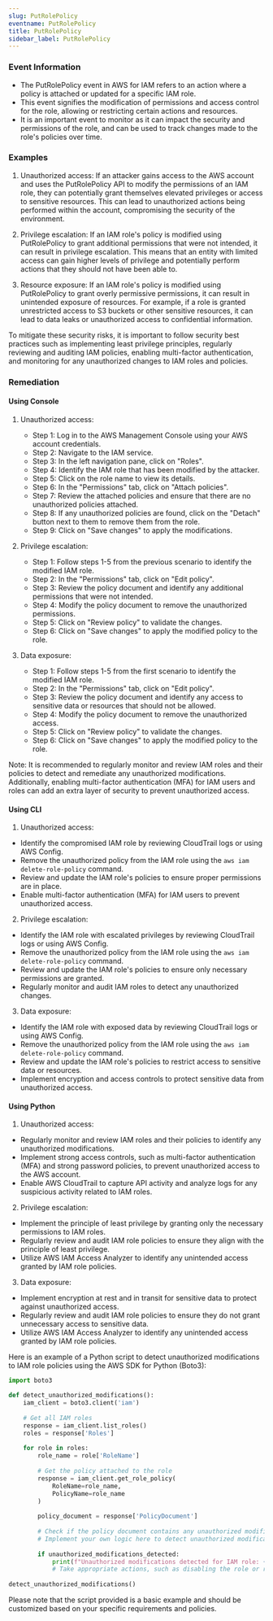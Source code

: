 ```yaml
--- 
slug: PutRolePolicy
eventname: PutRolePolicy
title: PutRolePolicy
sidebar_label: PutRolePolicy
---
```

                       
### Event Information

- The PutRolePolicy event in AWS for IAM refers to an action where a policy is attached or updated for a specific IAM role.
- This event signifies the modification of permissions and access control for the role, allowing or restricting certain actions and resources.
- It is an important event to monitor as it can impact the security and permissions of the role, and can be used to track changes made to the role's policies over time.


### Examples

1. Unauthorized access: If an attacker gains access to the AWS account and uses the PutRolePolicy API to modify the permissions of an IAM role, they can potentially grant themselves elevated privileges or access to sensitive resources. This can lead to unauthorized actions being performed within the account, compromising the security of the environment.

2. Privilege escalation: If an IAM role's policy is modified using PutRolePolicy to grant additional permissions that were not intended, it can result in privilege escalation. This means that an entity with limited access can gain higher levels of privilege and potentially perform actions that they should not have been able to.

3. Resource exposure: If an IAM role's policy is modified using PutRolePolicy to grant overly permissive permissions, it can result in unintended exposure of resources. For example, if a role is granted unrestricted access to S3 buckets or other sensitive resources, it can lead to data leaks or unauthorized access to confidential information.

To mitigate these security risks, it is important to follow security best practices such as implementing least privilege principles, regularly reviewing and auditing IAM policies, enabling multi-factor authentication, and monitoring for any unauthorized changes to IAM roles and policies.

### Remediation

#### Using Console

1. Unauthorized access:
   - Step 1: Log in to the AWS Management Console using your AWS account credentials.
   - Step 2: Navigate to the IAM service.
   - Step 3: In the left navigation pane, click on "Roles".
   - Step 4: Identify the IAM role that has been modified by the attacker.
   - Step 5: Click on the role name to view its details.
   - Step 6: In the "Permissions" tab, click on "Attach policies".
   - Step 7: Review the attached policies and ensure that there are no unauthorized policies attached.
   - Step 8: If any unauthorized policies are found, click on the "Detach" button next to them to remove them from the role.
   - Step 9: Click on "Save changes" to apply the modifications.

2. Privilege escalation:
   - Step 1: Follow steps 1-5 from the previous scenario to identify the modified IAM role.
   - Step 2: In the "Permissions" tab, click on "Edit policy".
   - Step 3: Review the policy document and identify any additional permissions that were not intended.
   - Step 4: Modify the policy document to remove the unauthorized permissions.
   - Step 5: Click on "Review policy" to validate the changes.
   - Step 6: Click on "Save changes" to apply the modified policy to the role.

3. Data exposure:
   - Step 1: Follow steps 1-5 from the first scenario to identify the modified IAM role.
   - Step 2: In the "Permissions" tab, click on "Edit policy".
   - Step 3: Review the policy document and identify any access to sensitive data or resources that should not be allowed.
   - Step 4: Modify the policy document to remove the unauthorized access.
   - Step 5: Click on "Review policy" to validate the changes.
   - Step 6: Click on "Save changes" to apply the modified policy to the role.

Note: It is recommended to regularly monitor and review IAM roles and their policies to detect and remediate any unauthorized modifications. Additionally, enabling multi-factor authentication (MFA) for IAM users and roles can add an extra layer of security to prevent unauthorized access.

#### Using CLI

1. Unauthorized access:
- Identify the compromised IAM role by reviewing CloudTrail logs or using AWS Config.
- Remove the unauthorized policy from the IAM role using the `aws iam delete-role-policy` command.
- Review and update the IAM role's policies to ensure proper permissions are in place.
- Enable multi-factor authentication (MFA) for IAM users to prevent unauthorized access.

2. Privilege escalation:
- Identify the IAM role with escalated privileges by reviewing CloudTrail logs or using AWS Config.
- Remove the unauthorized policy from the IAM role using the `aws iam delete-role-policy` command.
- Review and update the IAM role's policies to ensure only necessary permissions are granted.
- Regularly monitor and audit IAM roles to detect any unauthorized changes.

3. Data exposure:
- Identify the IAM role with exposed data by reviewing CloudTrail logs or using AWS Config.
- Remove the unauthorized policy from the IAM role using the `aws iam delete-role-policy` command.
- Review and update the IAM role's policies to restrict access to sensitive data or resources.
- Implement encryption and access controls to protect sensitive data from unauthorized access.

#### Using Python

1. Unauthorized access:
- Regularly monitor and review IAM roles and their policies to identify any unauthorized modifications.
- Implement strong access controls, such as multi-factor authentication (MFA) and strong password policies, to prevent unauthorized access to the AWS account.
- Enable AWS CloudTrail to capture API activity and analyze logs for any suspicious activity related to IAM roles.

2. Privilege escalation:
- Implement the principle of least privilege by granting only the necessary permissions to IAM roles.
- Regularly review and audit IAM role policies to ensure they align with the principle of least privilege.
- Utilize AWS IAM Access Analyzer to identify any unintended access granted by IAM role policies.

3. Data exposure:
- Implement encryption at rest and in transit for sensitive data to protect against unauthorized access.
- Regularly review and audit IAM role policies to ensure they do not grant unnecessary access to sensitive data.
- Utilize AWS IAM Access Analyzer to identify any unintended access granted by IAM role policies.

Here is an example of a Python script to detect unauthorized modifications to IAM role policies using the AWS SDK for Python (Boto3):

```python
import boto3

def detect_unauthorized_modifications():
    iam_client = boto3.client('iam')
    
    # Get all IAM roles
    response = iam_client.list_roles()
    roles = response['Roles']
    
    for role in roles:
        role_name = role['RoleName']
        
        # Get the policy attached to the role
        response = iam_client.get_role_policy(
            RoleName=role_name,
            PolicyName=role_name
        )
        
        policy_document = response['PolicyDocument']
        
        # Check if the policy document contains any unauthorized modifications
        # Implement your own logic here to detect unauthorized modifications
        
        if unauthorized_modifications_detected:
            print(f"Unauthorized modifications detected for IAM role: {role_name}")
            # Take appropriate actions, such as disabling the role or reverting the changes
        
detect_unauthorized_modifications()
```

Please note that the script provided is a basic example and should be customized based on your specific requirements and policies.


 